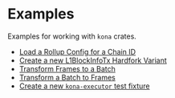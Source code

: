 # Examples

Examples for working with `kona` crates.

- [Load a Rollup Config for a Chain ID](./load-a-rollup-config.mdx)
- [Create a new L1BlockInfoTx Hardfork Variant](./new-l1-block-info-tx-hardfork.mdx)
- [Transform Frames to a Batch](./frames-to-batch.mdx)
- [Transform a Batch to Frames](./batch-to-frames.mdx)
- [Create a new `kona-executor` test fixture](./executor-test-fixtures.mdx)
